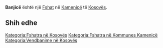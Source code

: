 {{Fshat në Kosovës
 | Emri                = Banjicë
| sqi_N_name = Banjicë
| sqi_N_FULL_NAME_RO = Banjicë
| sqi_N_FULL_NAME_ND_RO = Banjice
| sqi_N_SORT_NAME_RG = BANJICE
| sqi_N_FULL_NAME_RG = Banjicë
| sqi_N_FULL_NAME_ND_RG = Banjice
| sqi_V_name = Baicë
| sqi_V_FULL_NAME_RO = Baicë Bajëz Bajëza Llixhë e Pejës
| sqi_V_FULL_NAME_ND_RO = Baice Bajez Bajeza Llixhe e Pejes
| sqi_V_SORT_NAME_RG = BAICE BAJEZ BAJEZA LLIXHEEPEJES
| sqi_V_FULL_NAME_RG = Baicë Bajëz Bajëza Llixhë e Pejës
| sqi_V_FULL_NAME_ND_RG = Baice Bajez Bajeza Llixhe e Pejes
| srp_N_name = Banjica
| srp_N_FULL_NAME_RO = Banjica
| srp_N_FULL_NAME_ND_RO = Banjica
| srp_N_SORT_NAME_RG = BANJICA
| srp_N_FULL_NAME_RG = Banjica
| srp_N_FULL_NAME_ND_RG = Banjica
| srp_NS_name = Бањица
| srp_NS_FULL_NAME_RO = Бањица
| srp_NS_FULL_NAME_ND_RO = Бањица
| srp_NS_SORT_NAME_RG = БАЊИЦА
| srp_NS_FULL_NAME_RG = Бањица
| srp_NS_FULL_NAME_ND_RG = Бањица
| std_V_name = Baica
| std_V_FULL_NAME_RO = Baica
| std_V_FULL_NAME_ND_RO = Baica
| std_V_SORT_NAME_RG = BAICA
| std_V_FULL_NAME_RG = Baica
| std_V_FULL_NAME_ND_RG = Baica

 | Emri (Rasa dhanore) = 
 | Figura              = 
 | Shteti              = Kosovo
 | Komuna              = Kamenicë
 | Kodi postar         = 
 | Sipërfaqja          = 

 | Popullsia           = 

 | Regj. i popullsisë  = 
 | Dend. e popullsisë  = 
 | Faqja zyrtare       = 
 <!--- Koordinatat ----> 
 | Gjerësia            = 42.716667
 | Gjatësia            = 20.389167
 | Lartësia            = 
}}
'''Banjicë''' është një [[Fshat]] në [[Kamenicë]] të [[Kosovës]].

<!-- == Gjeografia == -->
<!-- == Historia == -->
<!-- == Demografia == -->
== Shih edhe ==
{{Komuna Kamenicë}}
{{Kosovo-Administrata-Cung}}

[[Kategoria:Fshatra në Kosovës]]
[[Kategoria:Fshatra në Kommunes Kamenicë]]
[[Kategoria:Vendbanime në Kosovës]]